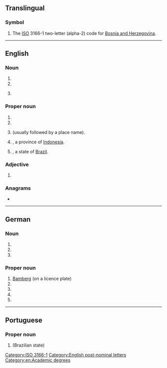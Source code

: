 {{also|ba|Ba|bá|bā}}
==Translingual==

===Symbol===
{{head|mul|symbol}}

# The [[ISO]] 3166-1 two-letter (alpha-2) code for [[Bosnia and Herzegovina]].

[[Category:ISO 3166-1]]

----

==English==

===Noun===
{{en-noun}}

# {{initialism of|en|Bachelor of Arts}}
# {{initialism of|en|[[business analyst|Business Analyst]]}}
# {{lb|en|Internet|security}} {{initialism of|en|[[basic|Basic]] [[authentication|Authentication]]}}

===Proper noun===
{{en-proper noun}}

# {{initialism of|en|{{w|British Airways|lang=en}}}}
# {{initialism of|en|Buenos Aires}}
# {{lb|en|[[overprint]] on British [[stamp]]s}} {{initialism of|en|[[British]] [[administration|Administration]]|nodot=1}} (usually followed by a place name).
# {{abbreviation of|en|Bali|nodot=1}}, a province of [[Indonesia]].
# {{abbreviation of|en|Bahia|nodot=1}}, a state of [[Brazil]].

===Adjective===
{{en-adj}}

# {{lb|en|euphemistic}} {{initialism of|en|bad-ass}}

===Anagrams===
* {{anagrams|en|a=ab|-ab|A&B|A.B.|A/B|AB|Ab|a.b.|ab|ab-|ab.}}

[[Category:English post-nominal letters]]
[[Category:en:Academic degrees]]

----

==German==

===Noun===
{{head|de|noun|g=f}}

# {{initialism of|de|Berufsakademie}}
# {{initialism of|de|Betriebsabrechnung}}
# {{initialism of|de|Betriebsanleitung}}

===Proper noun===
{{head|de|proper noun}}

# [[Bamberg]] (on a licence plate)
# {{initialism of|de|Bosnien und Herzegowina}}
# {{initialism of|de|w:de:British Airways|British Airways}}
# {{initialism of|de|w:de:Bundesagentur für Arbeit|Bundesagentur für Arbeit}}
# {{initialism of|de|w:de:Bundesanstalt für Arbeit|Bundesanstalt für Arbeit}}

----

==Portuguese==

===Proper noun===
{{pt-proper noun|f}}

# {{abbreviation of|pt|Bahia}} (Brazilian state)